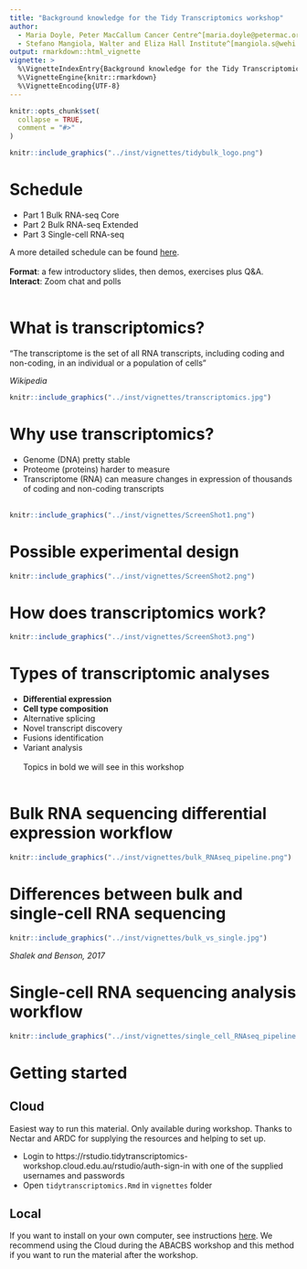 ```yaml
---
title: "Background knowledge for the Tidy Transcriptomics workshop"
author:
  - Maria Doyle, Peter MacCallum Cancer Centre^[maria.doyle@petermac.org]
  - Stefano Mangiola, Walter and Eliza Hall Institute^[mangiola.s@wehi.edu.au]
output: rmarkdown::html_vignette
vignette: >
  %\VignetteIndexEntry{Background knowledge for the Tidy Transcriptomics workshop}
  %\VignetteEngine{knitr::rmarkdown}
  %\VignetteEncoding{UTF-8}
---
```


```r
knitr::opts_chunk$set(
  collapse = TRUE,
  comment = "#>"
)
```

```r
knitr::include_graphics("../inst/vignettes/tidybulk_logo.png")
```

# Schedule

- Part 1 Bulk RNA-seq Core
- Part 2 Bulk RNA-seq Extended
- Part 3 Single-cell RNA-seq

A more detailed schedule can be found [here](https://stemangiola.github.io/ABACBS2020_tidytranscriptomics/index.html#time-outline).  
<br>
**Format**: a few introductory slides, then demos, exercises plus Q&A.  
**Interact**: Zoom chat and polls
<br>
<br>

# What is transcriptomics?

“The transcriptome is the set of all RNA transcripts, including coding and non-coding, in an individual or a population of cells”

_Wikipedia_

```r
knitr::include_graphics("../inst/vignettes/transcriptomics.jpg")
```

# Why use transcriptomics?

- Genome (DNA) pretty stable
- Proteome (proteins) harder to measure
- Transcriptome (RNA) can measure changes in expression of thousands of coding and non-coding transcripts
<br>
<br>
```r
knitr::include_graphics("../inst/vignettes/ScreenShot1.png")
```

# Possible experimental design

```r
knitr::include_graphics("../inst/vignettes/ScreenShot2.png")
```

# How does transcriptomics work?

```r
knitr::include_graphics("../inst/vignettes/ScreenShot3.png")
```

# Types of transcriptomic analyses

* **Differential expression**  
* **Cell type composition**  
* Alternative splicing  
* Novel transcript discovery  
* Fusions identification  
* Variant analysis  
<br>
Topics in bold we will see in this workshop
<br>
<br>

# Bulk RNA sequencing differential expression workflow

```r
knitr::include_graphics("../inst/vignettes/bulk_RNAseq_pipeline.png")
```

# Differences between bulk and single-cell RNA sequencing

```r
knitr::include_graphics("../inst/vignettes/bulk_vs_single.jpg")
```

_Shalek and Benson, 2017_

# Single-cell RNA sequencing analysis workflow

```r
knitr::include_graphics("../inst/vignettes/single_cell_RNAseq_pipeline.png")
```

# Getting started 

## Cloud

Easiest way to run this material. Only available during workshop. Thanks to Nectar and ARDC for supplying the resources and helping to set up.

 * Login to https://rstudio.tidytranscriptomics-workshop.cloud.edu.au/rstudio/auth-sign-in with one of the supplied usernames and passwords
 * Open `tidytranscriptomics.Rmd` in `vignettes` folder
 

## Local

If you want to install on your own computer, see instructions [here](https://stemangiola.github.io/ABACBS2020_tidytranscriptomics/index.html#workshop-package-installation). We recommend using the Cloud during the ABACBS workshop and this method if you want to run the material after the workshop.


